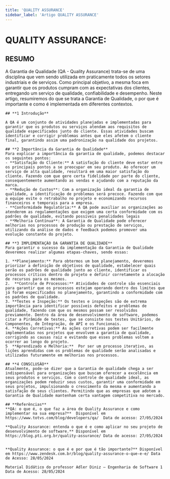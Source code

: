 ```yaml
---
title: 'QUALITY ASSURANCE'
sidebar_label: 'Artigo QUALITY ASSURANCE'
---
```

# QUALITY ASSURANCE:

## RESUMO

A Garantia de Qualidade (QA - Quality Assurance) trata-se de uma disciplina que vem sendo utilizada em praticamente todos os setores industriais e de serviços. Como principal objetivo, a mesma foca em garantir que os produtos cumpram com as expectativas dos clientes, entregando um serviço de qualidade, confiabilidade e desempenho. Neste artigo, resumiremos do que se trata a Garantia de Qualidade, o por que é importante e como é implementada em diferentes contextos.
```
## **1 Introdução**

A QA é um conjunto de atividades planejadas e implementadas para garantir que os produtos ou serviços atendam aos requisitos de qualidade especificados junto do cliente. Essas atividades buscam identificar e corrigir problemas antes que eles afetem o cliente final, garantindo assim uma padronização na qualidade dos projetos.
```

```
## **2 Importância da Garantia de Qualidade**
Para explicar a importância da garantia de qualidade, podemos destacar os seguintes pontos: 
- **Satisfação do Cliente:** A satisfação do cliente deve estar entre os principais pontos a se preocupar em seu produto. Ao oferecer um serviço de alta qualidade, resultará em uma maior satisfação do cliente. Fazendo com que gere certa fidelidade por parte do cliente, consequentemente aumentando as vendas e ajudando com a reputação da marca.
- **Redução de Custos**: Com a organização ideal da garantia de qualidade, a identificação de problemas será precoce. Fazendo com que a equipe evite o retrabalho no projeto e economizando recursos financeiros e temporais para a empresa.
- **Conformidade Regulatória:** A QA pode auxiliar as organizações ao atenderem as regulamentações que exigem uma certa conformidade com os padrões de qualidade, evitando possíveis penalidades legais
- **Melhoria Contínua**: A Garantia de Qualidade pode oferecer melhorias nos processos de produção ou prestação de serviços, utilizando da análise de dados e feedback podemos promover uma evolução constante do projeto.
```

```
## **3 IMPLEMENTAÇÃO DA GARANTIA DE QUALIDADE**
Para garantir o sucesso da implementação da Garantia de Qualidade deveremos realizar algumas etapas-chaves, sendo essas: 

1. **Planejamento:** Para obtermos um bom planejamento, deveremos priorizar a definição de objetivos de qualidade, estabelecer quais serão os padrões de qualidade junto ao cliente, identificar os processos críticos dentro do projeto e definir corretamente a alocação de recursos para os mesmos.
2.  **Controle de Processos:** Atividades de controle são essenciais para garantir que os processos estejam operando dentro dos limites que já foram especificados no planejamento, garantindo a conformidade com os padrões de qualidade.
3. **Testes e Inspeção:** Os testes e inspeções são de extrema importância para identificar possíveis defeitos e problemas de qualidade, fazendo com que os mesmos possam ser resolvidos previamente. Dentro da área de desenvolvimento de software, podemos citar a Pirâmide de testes, que se consiste nos testes Unitários, de Componentes, de Integração, de API e os Funcionais.
4. **Ações Corretivas:** As ações corretivas podem ser facilmente implementadas nos projetos que envolvem a garantia de qualidade, corrigindo as causas raiz e evitando que esses problemas voltem a ocorrer ao longo do projeto.
5  **Aprendizado e Melhoria:**  Por ser um processo iterativo, as lições aprendidas com os problemas de qualidade serão analisadas e utilizadas futuramente em melhorias nos processos.
```

```
## **4 CONSCLUSÃO**
Atualmente, pode-se dizer que a Garantia de qualidade chega a ser indispensável para organizações que buscam oferecer a excelência em seus produtos e serviços. Com o controle de qualidade ideal, as organizações podem reduzir seus custos, garantir uma conformidade em seus projetos, impulsionando o crescimento da mesma e aumentando a satisfação de seus clientes. Permitindo que as empresas que adotem a Garantia de Qualidade mantenham certa vantagem competitiva no mercado.
```

```
## **Referências**
**QA: o que é, o que faz a área de Quality Assurance e como implementar na sua empresa?**  Disponível em https://www.totvs.com/blog/developers/qa/  Data de acesso: 27/05/2024

**Quality Assurance: entenda o que é e como aplicar no seu projeto de desenvolvimento de software.** Disponível em https://blog.pti.org.br/quality-assurance/ Data de acesso: 27/05/2024


**Quality Assurance: o que é e por que é tão importante?** Disponível em https://www.zendesk.com.br/blog/quality-assurance-o-que-e-e/ Data de Acesso: 28/05/2024

Material Didático do professor Adler Diniz – Engenharia de Software 1 Data de Acesso: 28/05/2024
```